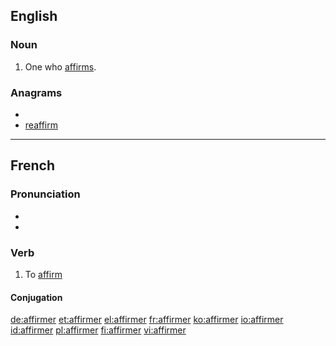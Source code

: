==English==

===Noun===
{{en-noun}}

# One who [[affirm]]s.

===Anagrams===
* {{alphagram|aeffimrr}}
* [[reaffirm#English|reaffirm]]


----
==French==

===Pronunciation===
* {{audio|Fr-affirmer.ogg|Audio}}
* {{IPA|/a.fiʁ.me/|lang=fr}}

===Verb===
{{fr-verb}}

# To [[affirm]]

====Conjugation====
{{fr-conj-er|affirm|avoir}}

[[de:affirmer]]
[[et:affirmer]]
[[el:affirmer]]
[[fr:affirmer]]
[[ko:affirmer]]
[[io:affirmer]]
[[id:affirmer]]
[[pl:affirmer]]
[[fi:affirmer]]
[[vi:affirmer]]